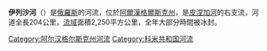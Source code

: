 '''伊列沙河'''（{{lang-ru|Илеша|Ilesha}}）是[[俄羅斯|俄羅斯]]的河流，位於[[阿爾漢格爾斯克州|阿爾漢格爾斯克州]]，是[[皮涅加河|皮涅加河]]的右支流，河道全長204公里，[[流域|流域]]面積2,250平方公里，全年大部分時間被冰封。

[[Category:阿尔汉格尔斯克州河流|Category:阿尔汉格尔斯克州河流]]
[[Category:科米共和国河流|Category:科米共和国河流]]

{{Russia-geo-stub}}